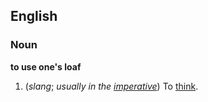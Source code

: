 ==English==
===Noun===
'''to use one's loaf'''

#(''slang''; ''usually in the [[imperative]]'') To [[think]].